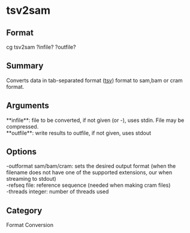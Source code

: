 = tsv2sam =

== Format ==
cg tsv2sam ?infile? ?outfile?

== Summary ==
Converts data in tab-separated format ([[tsv]]) format to sam,bam or cram format.

== Arguments ==
; **infile**: file to be converted, if not given (or -), uses stdin. File may be compressed.
; **outfile**: write results to outfile, if not given, uses stdout

== Options ==
; -outformat sam/bam/cram: sets the desired output format (when the filename does not have one of the supported extensions, our when streaming to stdout)
; -refseq file: reference sequence (needed when making cram files)
; -threads integer: number of threads used

== Category ==
Format Conversion

